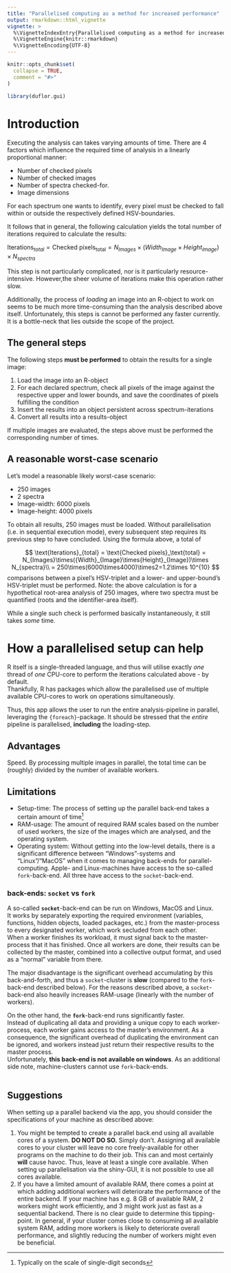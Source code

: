 ---
title: "Parallelised computing as a method for increased performance"
output: rmarkdown::html_vignette
vignette: >
  %\VignetteIndexEntry{Parallelised computing as a method for increased performance}
  %\VignetteEngine{knitr::rmarkdown}
  %\VignetteEncoding{UTF-8}
---

```{r, include = FALSE}
knitr::opts_chunk$set(
  collapse = TRUE,
  comment = "#>"
)
```

```{r setup}
library(duflor.gui)
```

# Introduction

Executing the analysis can takes varying amounts of time. There are 4 factors which influence the required time of analysis in a linearly proportional manner:

-   Number of checked pixels
-   Number of checked images
-   Number of spectra checked-for.
-   Image dimensions

For each spectrum one wants to identify, every pixel must be checked to fall within or outside the respectively defined HSV-boundaries.

It follows that in general, the following calculation yields the total number of iterations required to calculate the results:

$\text{Iterations}_{total} = \text{Checked pixels}_\text{total} = N_{Images}\times({Width}_{Image}\times{Height}_{Image})\times N_{spectra}$

This step is not particularly complicated, nor is it particularly resource-intensive. However,the sheer volume of iterations make this operation rather slow.

Additionally, the process of *loading* an image into an R-object to work on seems to be much more time-consuming than the analysis described above itself. Unfortunately, this steps is cannot be performed any faster currently. It is a bottle-neck that lies outside the scope of the project.

## The general steps

The following steps **must be performed** to obtain the results for a single image:

1.  Load the image into an R-object
2.  For each declared spectrum, check all pixels of the image against the respective upper and lower bounds, and save the coordinates of pixels fulfilling the condition
3.  Insert the results into an object persistent across spectrum-iterations
4.  Convert all results into a results-object

If multiple images are evaluated, the steps above must be performed the corresponding number of times.

## A reasonable worst-case scenario

Let's model a reasonable likely worst-case scenario:

-   250 images
-   2 spectra
-   Image-width: 6000 pixels
-   Image-height: 4000 pixels

To obtain all results, 250 images must be loaded. Without parallelisation (i.e. in sequential execution mode), every subsequent step requires its previous step to have concluded. Using the formula above, a total of

$$
\text{Iterations}_{total} = \text{Checked pixels}_\text{total} = N_{Images}\times({Width}_{Image}\times{Height}_{Image})\times N_{spectra}\\
 = 250\times(6000\times4000)\times2=1.2\times 10^{10}
$$ comparisons between a pixel's HSV-triplet and a lower- and upper-bound's HSV-triplet must be performed. Note: the above calculation is for a hypothetical root-area analysis of 250 images, where two spectra must be quantified (roots and the identifier-area itself).

While a single such check is performed basically instantaneously, it still takes *some* time.

# How a parallelised setup can help

R itself is a single-threaded language, and thus will utilise exactly *one* thread of *one* CPU-core to perform the iterations calculated above - by default.\
Thankfully, R has packages which allow the parallelised use of multiple available CPU-cores to work on operations simultaneously.

Thus, this app allows the user to run the entire analysis-pipeline in parallel, leveraging the `{foreach}`-package. It should be stressed that the *entire* pipeline is parallelised, **including** the loading-step.

## Advantages

Speed. By processing multiple images in parallel, the total time can be (roughly) divided by the number of available workers.

## Limitations

-   Setup-time: The process of setting up the parallel back-end takes a certain amount of time[^1]
-   RAM-usage: The amount of required RAM scales based on the number of used workers, the size of the images which are analysed, and the operating system.
-   Operating system: Without getting into the low-level details, there is a significant difference between "Windows"-systems and "Linux"/"MacOS" when it comes to managing back-ends for parallel-computing. Apple- and Linux-machines have access to the so-called `fork`-back-end. All three have access to the `socket`-back-end.

[^1]: Typically on the scale of single-digit seconds

### back-ends: `socket` vs `fork`

A so-called **`socket`**-back-end can be run on Windows, MacOS and Linux.\
It works by separately exporting the required environment (variables, functions, hidden objects, loaded packages, etc.) from the master-process to every designated worker, which work secluded from each other.\
When a worker finishes its workload, it must signal back to the master-process that it has finished. Once all workers are done, their results can be collected by the master, combined into a collective output format, and used as a "normal" variable from there.

The major disadvantage is the significant overhead accumulating by this back-and-forth, and thus a `socket`-cluster is **slow** (compared to the `fork`-back-end described below). For the reasons described above, a `socket`-back-end also heavily increases RAM-usage (linearly with the number of workers).

On the other hand, the **`fork`**-back-end runs significantly faster.\
Instead of duplicating all data and providing a unique copy to each worker-process, each worker gains access to the master's environment. As a consequence, the significant overhead of duplicating the environment can be ignored, and workers instead just return their respective results to the master process.\
Unfortunately, **this back-end is not available on windows**. As an additional side note, machine-clusters cannot use `fork`-back-ends.\
\

## Suggestions

When setting up a parallel backend via the app, you should consider the specifications of your machine as described above:

1.  You might be tempted to create a parallel back.end using all available cores of a system. **DO NOT DO SO.** Simply don't. Assigning all available cores to your cluster will leave no core freely-available for other programs on the machine to do their job. This can and most certainly **will** cause havoc. Thus, leave at least a single core available. When setting up parallelisation via the shiny-GUI, it is not possible to use all cores available.
2.  If you have a limited amount of available RAM, there comes a point at which adding additional workers will deteriorate the performance of the entire backend. If your machine has e.g. 8 GB of available RAM, 2 workers might work efficiently, and 3 might work just as fast as a sequential backend. There is no clear guide to determine this tipping-point. In general, if your cluster comes close to consuming all available system RAM, adding more workers is likely to deteriorate overall performance, and slightly reducing the number of workers might even be beneficial.\
